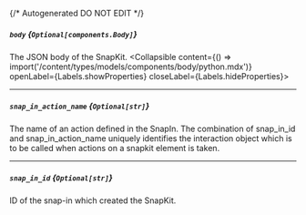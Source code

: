 {/* Autogenerated DO NOT EDIT  */}

##### `body` *{`Optional[components.Body]`}*
The JSON body of the SnapKit.
<Collapsible content={() => import('/content/types/models/components/body/python.mdx')} openLabel={Labels.showProperties} closeLabel={Labels.hideProperties}>
</Collapsible>

---
##### `snap_in_action_name` *{`Optional[str]`}*
The name of an action defined in the SnapIn. The combination of
snap_in_id and snap_in_action_name uniquely identifies the
interaction object which is to be called when actions on a snapkit
element is taken.


---
##### `snap_in_id` *{`Optional[str]`}*
ID of the snap\-in which created the SnapKit.


